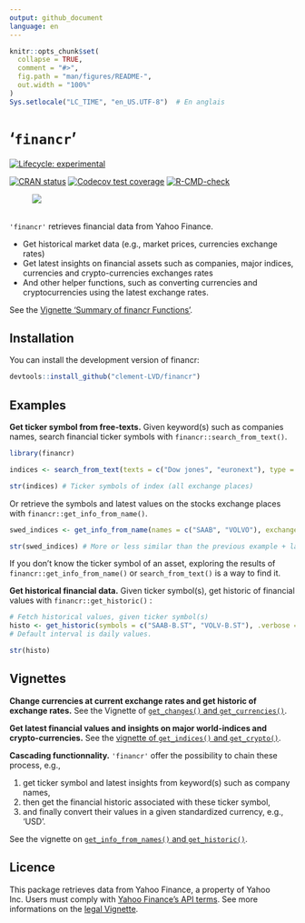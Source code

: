 ```yaml
---
output: github_document
language: en
---
```


<!-- README.md is generated from README.Rmd. Please edit that file -->

```r
knitr::opts_chunk$set(
  collapse = TRUE,
  comment = "#>",
  fig.path = "man/figures/README-",
  out.width = "100%"
)
Sys.setlocale("LC_TIME", "en_US.UTF-8")  # En anglais

```

# '`financr`'

<!-- badges: start -->
[![Lifecycle: experimental](https://img.shields.io/badge/lifecycle-experimental-orange.svg)](https://lifecycle.r-lib.org/articles/stages.html#experimental)

[![CRAN status](https://www.r-pkg.org/badges/version/financr)](https://CRAN.R-project.org/package=financr)
[![Codecov test coverage](https://codecov.io/gh/Clement-LVD/financr/graph/badge.svg)](https://app.codecov.io/gh/Clement-LVD/financr)
[![R-CMD-check](https://github.com/Clement-LVD/financr/actions/workflows/R-CMD-check.yaml/badge.svg)](https://github.com/Clement-LVD/financr/actions/workflows/R-CMD-check.yaml)
<!-- badges: end -->

![ ](https://img.shields.io/badge/Package-bold?style=flat&logoColor=black&logoSize=2&label=R&labelColor=black&color=green)

`'financr'` retrieves financial data from Yahoo Finance.

- Get historical market data (e.g., market prices, currencies exchange rates)
- Get latest insights on financial assets such as companies, major indices, currencies and crypto-currencies exchanges rates
- And other helper functions, such as converting currencies and cryptocurrencies using the latest exchange rates.

See the [Vignette 'Summary of financr Functions'](https://clement-lvd.github.io/financr/articles/Functions_summary.html).
          
## Installation

You can install the development version of financr:

``` r
devtools::install_github("clement-LVD/financr")
```

## Examples

**Get ticker symbol from free-texts.** Given keyword(s) such as companies names, search financial ticker symbols with `financr::search_from_text()`.

```r
library(financr)

indices <- search_from_text(texts = c("Dow jones", "euronext"), type = "index" )

str(indices) # Ticker symbols of index (all exchange places)
```


Or retrieve the symbols and latest values on the stocks exchange places with `financr::get_info_from_name()`.

```r
swed_indices <- get_info_from_name(names = c("SAAB", "VOLVO"), exchange = "STO")

str(swed_indices) # More or less similar than the previous example + latest values of the day
```

If you don't know the ticker symbol of an asset, exploring the results of `financr::get_info_from_name()` or `search_from_text()` is a way to find it.

**Get historical financial data.**  Given ticker symbol(s), get historic of financial values with `financr::get_historic()` :

```r

# Fetch historical values, given ticker symbol(s)
histo <- get_historic(symbols = c("SAAB-B.ST", "VOLV-B.ST"), .verbose = FALSE)
# Default interval is daily values.

str(histo)

```


 
## Vignettes

**Change currencies at current exchange rates and get historic of exchange rates.** See the Vignette of [`get_changes()` and `get_currencies()`](https://clement-lvd.github.io/financr/articles/Get_changes.html).
 
**Get latest financial values and insights on major world-indices and crypto-currencies.** See the [vignette of `get_indices()` and `get_crypto()`](https://clement-lvd.github.io/financr/articles/get_indices_and_get_crypto.html).
 
**Cascading functionnality.** `'financr'` offer the possibility to chain these process, e.g.,

1. get ticker symbol and latest insights from keyword(s) such as company names, 
2. then get the financial historic associated with these ticker symbol, 
3. and finally convert their values in a given standardized currency, e.g., 'USD'.

See the vignette on [`get_info_from_names()` and `get_historic()`](https://clement-lvd.github.io/financr/articles/get_info_and_historic.html).

## Licence
This package retrieves data from Yahoo Finance, a property of Yahoo Inc. Users must comply with [Yahoo Finance's API terms](https://legal.yahoo.com/us/en/yahoo/terms/product-atos/apiforydn/index.html). See more informations on the [legal Vignette](https://clement-lvd.github.io/financr/articles/About_the_Yahoo_Finance_License.html).
